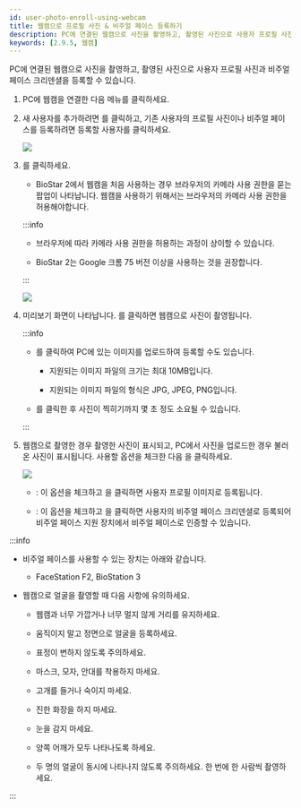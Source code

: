 ```yaml
---
id: user-photo-enroll-using-webcam
title: 웹캠으로 프로필 사진 & 비주얼 페이스 등록하기
description: PC에 연결된 웹캠으로 사진을 촬영하고, 촬영된 사진으로 사용자 프로필 사진과 비주얼 페이스 크리덴셜을 등록할 수 있습니다.
keywords: [2.9.5, 웹캠]
---
```


PC에 연결된 웹캠으로 사진을 촬영하고, 촬영된 사진으로 사용자 프로필 사진과 비주얼 페이스 크리덴셜을 등록할 수 있습니다.

1. PC에 웹캠을 연결한 다음 <Cmd sid="common.gnb.user" /> 메뉴를 클릭하세요.

1. 새 사용자를 추가하려면 <Cmd sid="button.func.addUser" />를 클릭하고, 기존 사용자의 프로필 사진이나 비주얼 페이스를 등록하려면 등록할 사용자를 클릭하세요.

    <Image src='/img/ko/biostar-295-add-photo.png' className='none' caption />

1. <Cmd sid="button.addPhoto" />를 클릭하세요.

    * BioStar 2에서 웹캠을 처음 사용하는 경우 브라우저의 카메라 사용 권한을 묻는 팝업이 나타납니다. 웹캠을 사용하기 위해서는 브라우저의 카메라 사용 권한을 허용해야합니다.

    :::info

    * 브라우저에 따라 카메라 사용 권한을 허용하는 과정이 상이할 수 있습니다.

    * BioStar 2는 Google 크롬 75 버전 이상을 사용하는 것을 권장합니다.

    :::

    <Image src='/img/ko/biostar-295-add-photo-1.png' className='none' caption />

1. 미리보기 화면이 나타납니다. <Cmd sid="button.takePhoto" />를 클릭하면 웹캠으로 사진이 촬영됩니다.

    :::info

    * <Cmd sid="button.uploadPhoto" />를 클릭하여 PC에 있는 이미지를 업로드하여 등록할 수도 있습니다.

        * 지원되는 이미지 파일의 크기는 최대 10MB입니다.

        * 지원되는 이미지 파일의 형식은 JPG, JPEG, PNG입니다.

    * <Cmd sid="button.takePhoto" />를 클릭한 후 사진이 찍히기까지 몇 초 정도 소요될 수 있습니다.

    :::

1. 웹캠으로 촬영한 경우 촬영한 사진이 표시되고, PC에서 사진을 업로드한 경우 불러온 사진이 표시됩니다. 사용할 옵션을 체크한 다음 <Cmd sid="button.ok" />을 클릭하세요.

    <Image src='/img/ko/biostar-295-add-photo-2.png' className='none' caption />

    * <Cmd sid="user.imageRegistration.useProfile" />: 이 옵션을 체크하고 <Cmd sid="button.ok" />을 클릭하면 사용자 프로필 이미지로 등록됩니다.

    * <Cmd sid="user.imageRegistration.useVisualFace" />: 이 옵션을 체크하고 <Cmd sid="button.ok" />을 클릭하면 사용자의 비주얼 페이스 크리덴셜로 등록되어 비주얼 페이스 지원 장치에서 비주얼 페이스로 인증할 수 있습니다.

:::info

* 비주얼 페이스를 사용할 수 있는 장치는 아래와 같습니다.

    * FaceStation F2, BioStation 3

* 웹캠으로 얼굴을 촬영할 때 다음 사항에 유의하세요.

    * 웹캠과 너무 가깝거나 너무 멀지 않게 거리를 유지하세요.

    * 움직이지 말고 정면으로 얼굴을 등록하세요.

    * 표정이 변하지 않도록 주의하세요.

    * 마스크, 모자, 안대를 착용하지 마세요.

    * 고개를 들거나 숙이지 마세요.

    * 진한 화장을 하지 마세요.

    * 눈을 감지 마세요.

    * 양쪽 어깨가 모두 나타나도록 하세요.

    * 두 명의 얼굴이 동시에 나타나지 않도록 주의하세요. 한 번에 한 사람씩 촬영하세요.

:::